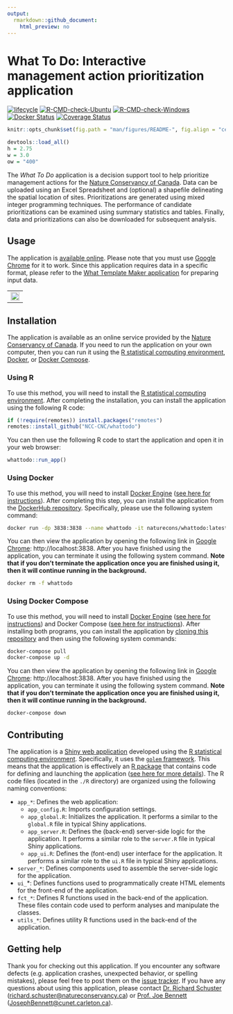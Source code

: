```yaml
---
output:
  rmarkdown::github_document:
    html_preview: no
---
```


<!--- README.md is generated from README.Rmd. Please edit that file -->

# What To Do: Interactive management action prioritization application

[![lifecycle](https://img.shields.io/badge/Lifecycle-stable-brightgreen.svg)](https://lifecycle.r-lib.org/articles/stages.html)
[![R-CMD-check-Ubuntu](https://img.shields.io/github/workflow/status/NCC-CNC/whattodo/Ubuntu/master.svg?label=Ubuntu)](https://github.com/NCC-CNC/whattodo/actions)
[![R-CMD-check-Windows](https://img.shields.io/github/workflow/status/NCC-CNC/whattodo/Windows/master.svg?label=Windows)](https://github.com/NCC-CNC/whattodo/actions)
[![Docker Status](https://img.shields.io/docker/cloud/build/naturecons/whattodo?label=Docker%20build)](https://hub.docker.com/r/naturecons/whattodo)
[![Coverage Status](https://codecov.io/github/NCC-CNC/whattodo/coverage.svg?branch=master)](https://codecov.io/github/NCC-CNC/whattodo?branch=master)

```r
knitr::opts_chunk$set(fig.path = "man/figures/README-", fig.align = "center")
```

```r
devtools::load_all()
h = 2.75
w = 3.0
ow = "400"
```

The _What To Do_ application is a decision support tool to help prioritize management actions for the [Nature Conservancy of Canada](https://natureconservancy.ca/en/). Data can be uploaded using an Excel Spreadsheet and (optional) a shapefile delineating the spatial location of sites. Prioritizations are generated using mixed integer programming techniques. The performance of candidate prioritizations can be examined using summary statistics and tables. Finally, data and prioritizations can also
be downloaded for subsequent analysis.

## Usage

The application is [available online](https://ncc.carleton.ca). Please note that you must use [Google Chrome](https://www.google.com/chrome/) for it to work. Since this application requires data in a specific format, please refer to the [What Template Maker application](https://github.com/NCC-CNC/whattemplatemaker) for preparing input data.

<table><tr><td><img class="screenshot" src="man/figures/screenshot.png" align="center" width="100%"/></td></tr></table>

## Installation

The application is available as an online service provided by the [Nature Conservancy of Canada](https://natureconservancy.ca/en/). If you need to run the application on your own computer, then you can run it using the [R statistical computing environment](https://www.r-project.org/), [Docker](https://www.docker.com/), or [Docker Compose](https://docs.docker.com/compose/).

### Using R

To use this method, you will need to install the [R statistical computing environment](https://www.r-project.org/). After completing the installation, you can install the application using the following R code:

```r
if (!require(remotes)) install.packages("remotes")
remotes::install_github("NCC-CNC/whattodo")
```

You can then use the following R code to start the application and open it in your web browser:

```r
whattodo::run_app()
```

### Using Docker

To use this method, you will need to install [Docker Engine](https://www.docker.com/) ([see here for instructions](https://docs.docker.com/get-docker/)). After completing this step, you can install the application from the [DockerHub repository](https://hub.docker.com/repository/docker/naturecons/whattodo). Specifically, please use the following system command:

```bash
docker run -dp 3838:3838 --name whattodo -it naturecons/whattodo:latest
```

You can then view the application by opening the following link in [Google Chrome](https://www.google.com/chrome/): http://localhost:3838. After you have finished using the application, you can terminate it using the following system command. **Note that if you don't terminate the application once you are finished using it, then it will continue running in the background.**

```bash
docker rm -f whattodo
```

### Using Docker Compose

To use this method, you will need to install [Docker Engine](https://www.docker.com/) ([see here for instructions](https://docs.docker.com/get-docker/)) and Docker Compose ([see here for instructions](https://docs.docker.com/compose/install/)). After installing both programs, you can install the application by [cloning this repository](https://docs.github.com/en/github/creating-cloning-and-archiving-repositories/cloning-a-repository-from-github/cloning-a-repository) and then using the following system commands:

```bash
docker-compose pull
docker-compose up -d
```

You can then view the application by opening the following link in [Google Chrome](https://www.google.com/chrome/): http://localhost:3838. After you have finished using the application, you can terminate it using the following system command. **Note that if you don't terminate the application once you are finished using it, then it will continue running in the background.**

```bash
docker-compose down
```

## Contributing

The application is a [Shiny web application](https://mastering-shiny.org/) developed using the [R statistical computing environment](https://www.r-project.org/). Specifically, it uses the [`golem` framework](https://thinkr-open.github.io/golem/). This means that the application is effectively an [R package](https://r-pkgs.org/) that contains code for defining and launching the application ([see here for more details](https://engineering-shiny.org/)). The R code files (located in the `./R` directory) are organized using the following naming conventions:

* `app_*`: Defines the web application:
    * `app_config.R`: Imports configuration settings.
    * `app_global.R`: Initializes the application. It performs a similar to the `global.R` file in typical Shiny applications.
    * `app_server.R`: Defines the (back-end) server-side logic for the application. It performs a similar role to the `server.R` file in typical Shiny applications.
    * `app_ui.R`: Defines the (font-end) user interface for the application. It performs a similar role to the `ui.R` file in typical Shiny applications.
* `server_*`: Defines components used to assemble the server-side logic for the application.
* `ui_`*: Defines functions used to programmatically create HTML elements for the front-end of the application.
* `fct_*`:  Defines R functions used in the back-end of the application. These files contain code used to perform analyses and manipulate the classes.
* `utils_*`: Defines utility R functions used in the back-end of the application.

## Getting help

Thank you for checking out this application. If you encounter any software defects (e.g. application crashes, unexpected behavior, or spelling mistakes), please feel free to post them on the [issue tracker](https://github.com/NCC-CNC/whattodo/issues). If you have any questions about using this application, please contact [Dr. Richard Schuster](https://www.richard-schuster.com/) ([richard.schuster@natureconservancy.ca](mailto:richard.schuster@natureconservancy.ca)) or [Prof. Joe Bennett](https://carleton.ca/bennett-lab/lab-members/) ([JosephBennett@cunet.carleton.ca](mailto:mailto:JosephBennett@cunet.carleton.ca)).
